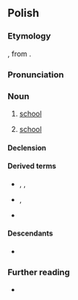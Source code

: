{{also|szkołą}}
==Polish==
{{wp|dab=szkoła|lang=pl|szkoła (oświata)}}

===Etymology===
{{bor+|pl|la|schola}}, from {{der|pl|grc|σχολή}}.

===Pronunciation===
{{pl-p|a=Pl-szkoła.ogg}}

===Noun===
{{pl-noun|f|dim=szkółka}}

# [[school]] {{gl|educational institution}}
#: {{hypo|pl|uczelnia|uniwersytet|kolegium}}
# [[school]] {{gl|doctrine}}

====Declension====
{{pl-decl-noun-f|genp=szkół}}

====Derived terms====
* {{qualifier|verbs}} {{l|pl|szkolić}}, {{l|pl|wyszkolić}}, {{l|pl|przeszkolić}}
* {{qualifier|nouns}} {{l|pl|szkolnictwo}}, {{l|pl|szkolenie}}
* {{qualifier|adjective}} {{l|pl|szkolny}}

====Descendants====
* {{desctree|bor=1|ru|школа}}

===Further reading===
* {{R:pl:PWN}}

{{C|pl|Buildings|Education}}